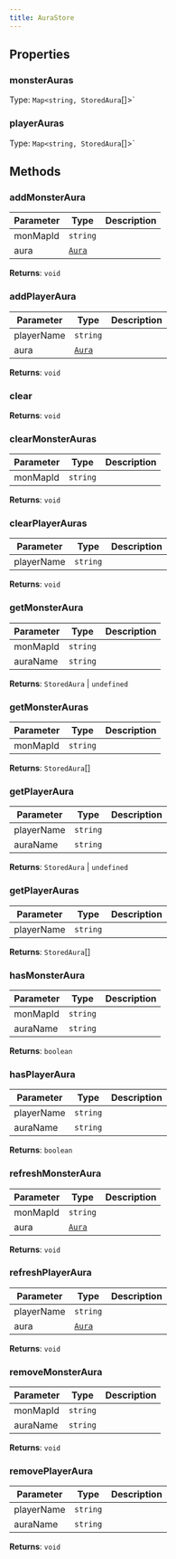 ```yaml
---
title: AuraStore
---
```



## Properties
### monsterAuras <Badge text="Getter" size="small" />	

Type: `Map<string, StoredAura`[]>`

### playerAuras <Badge text="Getter" size="small" />	

Type: `Map<string, StoredAura`[]>`

## Methods

### addMonsterAura <Badge text="static" />
| Parameter | Type | Description |
|-----------|------|-------------|
| monMapId | `string` |  |
| aura | [`Aura`](/api-legacy/typedefs/aura) |  |

**Returns**: `void`

### addPlayerAura <Badge text="static" />
| Parameter | Type | Description |
|-----------|------|-------------|
| playerName | `string` |  |
| aura | [`Aura`](/api-legacy/typedefs/aura) |  |

**Returns**: `void`

### clear <Badge text="static" />

**Returns**: `void`

### clearMonsterAuras <Badge text="static" />
| Parameter | Type | Description |
|-----------|------|-------------|
| monMapId | `string` |  |

**Returns**: `void`

### clearPlayerAuras <Badge text="static" />
| Parameter | Type | Description |
|-----------|------|-------------|
| playerName | `string` |  |

**Returns**: `void`

### getMonsterAura <Badge text="static" />
| Parameter | Type | Description |
|-----------|------|-------------|
| monMapId | `string` |  |
| auraName | `string` |  |

**Returns**: `StoredAura` \| `undefined`

### getMonsterAuras <Badge text="static" />
| Parameter | Type | Description |
|-----------|------|-------------|
| monMapId | `string` |  |

**Returns**: `StoredAura`[]

### getPlayerAura <Badge text="static" />
| Parameter | Type | Description |
|-----------|------|-------------|
| playerName | `string` |  |
| auraName | `string` |  |

**Returns**: `StoredAura` \| `undefined`

### getPlayerAuras <Badge text="static" />
| Parameter | Type | Description |
|-----------|------|-------------|
| playerName | `string` |  |

**Returns**: `StoredAura`[]

### hasMonsterAura <Badge text="static" />
| Parameter | Type | Description |
|-----------|------|-------------|
| monMapId | `string` |  |
| auraName | `string` |  |

**Returns**: `boolean`

### hasPlayerAura <Badge text="static" />
| Parameter | Type | Description |
|-----------|------|-------------|
| playerName | `string` |  |
| auraName | `string` |  |

**Returns**: `boolean`

### refreshMonsterAura <Badge text="static" />
| Parameter | Type | Description |
|-----------|------|-------------|
| monMapId | `string` |  |
| aura | [`Aura`](/api-legacy/typedefs/aura) |  |

**Returns**: `void`

### refreshPlayerAura <Badge text="static" />
| Parameter | Type | Description |
|-----------|------|-------------|
| playerName | `string` |  |
| aura | [`Aura`](/api-legacy/typedefs/aura) |  |

**Returns**: `void`

### removeMonsterAura <Badge text="static" />
| Parameter | Type | Description |
|-----------|------|-------------|
| monMapId | `string` |  |
| auraName | `string` |  |

**Returns**: `void`

### removePlayerAura <Badge text="static" />
| Parameter | Type | Description |
|-----------|------|-------------|
| playerName | `string` |  |
| auraName | `string` |  |

**Returns**: `void`
